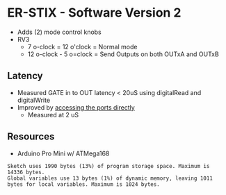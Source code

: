 = ER-STIX - Software Version 2 =

* Adds (2) mode control knobs
* RV3
** 7 o-clock = 12 o'clock = Normal mode
** 12 o-clock - 5 o=clock = Send Outputs on both OUTxA and OUTxB

== Latency ==

* Measured GATE in to OUT latency < 20uS using digitalRead and digitalWrite
* Improved by [https://docs.arduino.cc/hacking/software/PortManipulation accessing the ports directly]
** Measured at 2 uS

== Resources ==

* Arduino Pro Mini w/ ATMega168

<pre>
Sketch uses 1990 bytes (13%) of program storage space. Maximum is 14336 bytes.
Global variables use 13 bytes (1%) of dynamic memory, leaving 1011 bytes for local variables. Maximum is 1024 bytes.
</pre>
